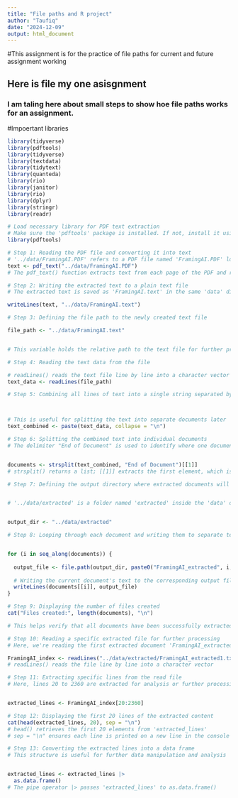 ```yaml
---
title: "File paths and R project"
author: "Taufiq"
date: "2024-12-09"
output: html_document
---
```


#This assignment is for the practice of file paths for current and future assignment working


## Here is file my one asisgnment 
### I am taling here about small steps to show hoe file paths works for an assignment. 

#Impoertant libraries 

```r
library(tidyverse)
library(pdftools)
library(tidyverse)
library(textdata)
library(tidytext)
library(quanteda)
library(rio)
library(janitor)
library(rio)
library(dplyr)
library(stringr)
library(readr)
```

```r
# Load necessary library for PDF text extraction
# Make sure the 'pdftools' package is installed. If not, install it using install.packages("pdftools")
library(pdftools)

# Step 1: Reading the PDF file and converting it into text
# '../data/FramingAI.PDF' refers to a PDF file named 'FramingAI.PDF' located in the 'data' folder, one level up from the current working directory
text <- pdf_text("../data/FramingAI.PDF")  
# The pdf_text() function extracts text from each page of the PDF and returns a character vector

# Step 2: Writing the extracted text to a plain text file
# The extracted text is saved as 'FramingAI.text' in the same 'data' directory

writeLines(text, "../data/FramingAI.text")  

# Step 3: Defining the file path to the newly created text file

file_path <- "../data/FramingAI.text"  


# This variable holds the relative path to the text file for further processing

# Step 4: Reading the text data from the file

# readLines() reads the text file line by line into a character vector
text_data <- readLines(file_path)  

# Step 5: Combining all lines of text into a single string separated by newline characters



# This is useful for splitting the text into separate documents later
text_combined <- paste(text_data, collapse = "\n")  

# Step 6: Splitting the combined text into individual documents
# The delimiter "End of Document" is used to identify where one document ends and the next begins


documents <- strsplit(text_combined, "End of Document")[[1]]  
# strsplit() returns a list; [[1]] extracts the first element, which is the vector of split documents

# Step 7: Defining the output directory where extracted documents will be saved


# '../data/extracted' is a folder named 'extracted' inside the 'data' directory, one level up from the current working directory


output_dir <- "../data/extracted"  

# Step 8: Looping through each document and writing them to separate text files


for (i in seq_along(documents)) {
  
  output_file <- file.path(output_dir, paste0("FramingAI_extracted", i, ".txt"))
  
  # Writing the current document's text to the corresponding output file
  writeLines(documents[[i]], output_file)  
}

# Step 9: Displaying the number of files created
cat("Files created:", length(documents), "\n")  

# This helps verify that all documents have been successfully extracted and saved

# Step 10: Reading a specific extracted file for further processing
# Here, we're reading the first extracted document 'FramingAI_extracted1.txt' from the 'extracted' folder

FramingAI_index <- readLines("../data/extracted/FramingAI_extracted1.txt")  
# readLines() reads the file line by line into a character vector

# Step 11: Extracting specific lines from the read file
# Here, lines 20 to 2360 are extracted for analysis or further processing


extracted_lines <- FramingAI_index[20:2360]  

# Step 12: Displaying the first 20 lines of the extracted content
cat(head(extracted_lines, 20), sep = "\n")  
# head() retrieves the first 20 elements from 'extracted_lines'
# sep = "\n" ensures each line is printed on a new line in the console

# Step 13: Converting the extracted lines into a data frame
# This structure is useful for further data manipulation and analysis


extracted_lines <- extracted_lines |> 
  as.data.frame()  
# The pipe operator |> passes 'extracted_lines' to as.data.frame()

```